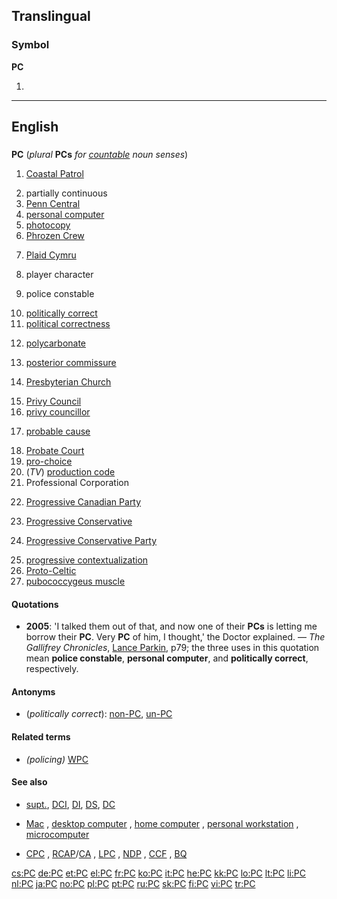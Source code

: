 {{also|pc|pC}}
==Translingual==

===Symbol===
'''PC'''

# {{SI-unit-abb|peta|coulomb|[[electric charge]]}}

----

==English==

==={{initialism}}===
'''PC''' (''plural'' '''PCs''' ''for [[countable]] noun senses'')

<!--"petacoulomb" is a translingual symbol - see above-->
# {{US|navy}} [[w:Coastal Patrol|Coastal Patrol]]
# partially continuous
# [[w:Penn Central|Penn Central]]
# [[personal computer]]
# [[photocopy]]
# [[w:Phrozen Crew|Phrozen Crew]]
# {{British|politics}} [[w:Plaid Cymru|Plaid Cymru]]
# player character
# {{British}}{{Canada}} police constable
# [[politically correct]]
# [[political correctness]]
# {{organic compound}} [[polycarbonate]]
# [[w:Posterior commissure|posterior commissure]]
# {{US}} [[w:Presbyterian Church|Presbyterian Church]]
# [[privy council|Privy Council]]
# [[privy councillor]]
# {{US}} [[probable cause]]
# [[w:Probate Court|Probate Court]]
# [[pro-choice]]
# (''TV'') [[w:Production code|production code]]
# Professional Corporation
# {{Canada|politics}} [[w:Progressive Canadian Party|Progressive Canadian Party]]
# {{Canada|politics|dated}} [[Progressive Conservative]]
# {{Canada|politics|dated}} [[Progressive Conservative Party]]
# [[w:Progressive contextualization|progressive contextualization]]
# [[Proto-Celtic]]
# [[w:Pubococcygeus muscle|pubococcygeus muscle]]

====Quotations====
* '''2005''': 'I talked them out of that, and now one of their '''PCs''' is letting me borrow their '''PC'''. Very '''PC''' of him, I thought,' the Doctor explained. &mdash; ''The Gallifrey Chronicles'', [[Lance Parkin|Lance Parkin]], p79; the three uses in this quotation mean '''police constable''', '''personal computer''', and '''politically correct''', respectively.

====Antonyms====
* (''politically correct''): [[non-PC]], [[un-PC]]

====Related terms====
* ''(policing)'' [[WPC]]

====See also====
* {{sense|policing}} [[supt.]], [[DCI]], [[DI]], [[DS]], [[DC]]
* {{sense|computing}} [[Mac]] , [[desktop computer]] , [[home computer]] , [[personal workstation]] , [[microcomputer]]
* {{sense|Canadian politics}} [[CPC]] , [[RCAP]]/[[CA]] , [[LPC]] , [[NDP]] , [[CCF]] , [[BQ]]

[[cs:PC]]
[[de:PC]]
[[et:PC]]
[[el:PC]]
[[fr:PC]]
[[ko:PC]]
[[it:PC]]
[[he:PC]]
[[kk:PC]]
[[lo:PC]]
[[lt:PC]]
[[li:PC]]
[[nl:PC]]
[[ja:PC]]
[[no:PC]]
[[pl:PC]]
[[pt:PC]]
[[ru:PC]]
[[sk:PC]]
[[fi:PC]]
[[vi:PC]]
[[tr:PC]]